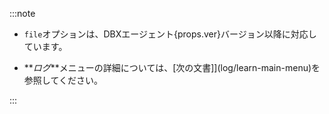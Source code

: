 :::note

-   <span><code>file</code>オプションは、DBXエージェント{props.ver}バージョン以降に対応しています。</span>

-   **_ログ_**メニューの詳細については、[次の文書]](log/learn-main-menu)を参照してください。

:::
